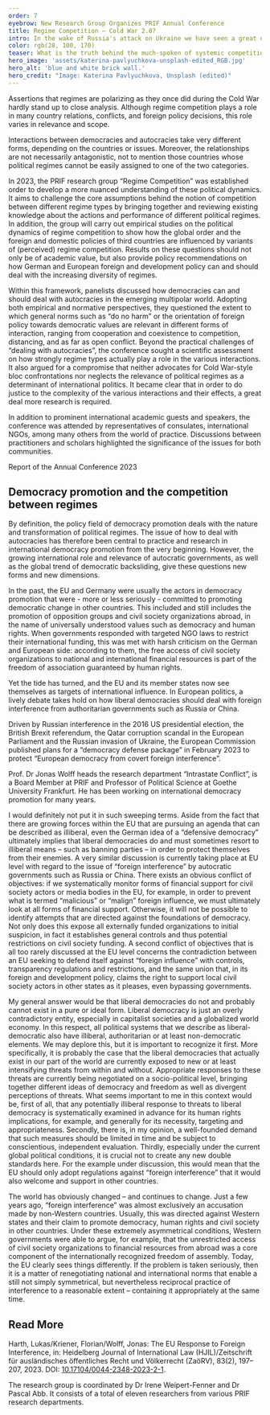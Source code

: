 ```yaml
---
order: 7
eyebrow: New Research Group Organizes PRIF Annual Conference
title: Regime Competition – Cold War 2.0?
intro: In the wake of Russia's attack on Ukraine we have seen a great deal of public attention paid to the relationship between different regimes. Much of the debate focuses on a perceived polarization between Western democracies and powerful autocracies, some of which are in conflict or at least in competition with one another. The new PRIF research group, “Regime Competition”, began its work in 2023 and addressed these topics in the PRIF annual conference, a blog series, and various publications.
color: rgb(28, 100, 170)
teaser: What is the truth behind the much-spoken of systemic competition between democracies and autocracies? The new research group “Regime Competition” looks at the new rivalries.
hero_image: 'assets/katerina-pavlyuchkova-unsplash-edited_RGB.jpg'
hero_alt: 'blue and white brick wall.'
hero_credit: "Image: Katerina Pavlyuchkova, Unsplash (edited)"
---
```


<Leadin>Assertions that regimes are polarizing </Leadin> as they once did during the Cold War hardly stand up to close analysis. Although regime competition plays a role in many country relations, conflicts, and foreign policy decisions, this role varies in relevance and scope.

Interactions between democracies and autocracies take very different forms, depending on the countries or issues. Moreover, the relationships are not necessarily antagonistic, not to mention those countries whose political regimes cannot be easily assigned to one of the two categories.

In 2023, the PRIF research group “Regime Competition” was established order to develop a more nuanced understanding of these political dynamics. It aims to challenge the core assumptions behind the notion of competition between different regime types by bringing together and reviewing existing knowledge about the actions and performance of different political regimes. In addition, the group will carry out empirical studies on the political dynamics of regime competition to show how the global order and the foreign and domestic policies of third countries are influenced by variants of (perceived) regime competition. Results on these questions should not only be of academic value, but also provide policy recommendations on how German and European foreign and development policy can and should deal with the increasing diversity of regimes.

Within this framework, panelists discussed how democracies can and should deal with autocracies in the emerging multipolar world. Adopting both empirical and normative perspectives, they questioned the extent to which general norms such as “do no harm” or the orientation of foreign policy towards democratic values are relevant in different forms of interaction, ranging from cooperation and coexistence to competition, distancing, and as far as open conflict. Beyond the practical challenges of “dealing with autocracies”, the conference sought a scientific assessment on how strongly regime types actually play a role in the various interactions. It also argued for a compromise that neither advocates for Cold War-style bloc confrontations nor neglects the relevance of political regimes as a determinant of international politics. It became clear that in order to do justice to the complexity of the various interactions and their effects, a great deal more research is required.

In addition to prominent international academic guests and speakers, the conference was attended by representatives of consulates, international NGOs, among many others from the world of practice. Discussions between practitioners and scholars highlighted the significance of the issues for both communities. 

<CallToAction url="https://www.prif.org/en/events/annual-conference/annual-conference-2023">

Report of the Annual Conference 2023

</CallToAction>

## Democracy promotion and the competition between regimes

By definition, the policy field of democracy promotion deals with the nature and transformation of political regimes. The issue of how to deal with autocracies has therefore been central to practice and research in international democracy promotion from the very beginning. However, the growing international role and relevance of autocratic governments, as well as the global trend of democratic backsliding, give these questions new forms and new dimensions.

In the past, the EU and Germany were usually the actors in democracy promotion that were - more or less seriously - committed to promoting democratic change in other countries. This included and still includes the promotion of opposition groups and civil society organizations abroad, in the name of universally understood values such as democracy and human rights. When governments responded with targeted NGO laws to restrict their international funding, this was met with harsh criticism on the German and European side: according to them, the free access of civil society organizations to national and international financial resources is part of the freedom of association guaranteed by human rights.

Yet the tide has turned, and the EU and its member states now see themselves as targets of international influence. In European politics, a lively debate takes hold on how liberal democracies should deal with foreign interference from authoritarian governments such as Russia or China.

Driven by Russian interference in the 2016 US presidential election, the British Brexit referendum, the Qatar corruption scandal in the European Parliament and the Russian invasion of Ukraine, the European Commission published plans for a “democracy defense package” in February 2023 to protect “European democracy from covert foreign interference”. 

<Interview title="Interview with Jonas Wolff">

<InterviewParticipant name="Jonas Wolff" image="assets/Jonas_Filter_blau_RGB.jpg" >

Prof. Dr Jonas Wolff heads the research department “Intrastate Conflict”, is a Board Member at PRIF and Professor of Political Science at Goethe University Frankfurt. He has been working on international democracy promotion for many years.

</InterviewParticipant>

<InterviewQuestion q="Is the EU becoming illiberal, or does it have to become illiberal in order to ward off interference and influence from outside? Will its liberal legislation and its liberality eventually lead to its own undoing?">

I would definitely not put it in such sweeping terms. Aside from the fact that there are growing forces within the EU that are pursuing an agenda that can be described as illiberal, even the German idea of a “defensive democracy” ultimately implies that liberal democracies do and must sometimes resort to illiberal means – such as banning parties – in order to protect themselves from their enemies. A very similar discussion is currently taking place at EU level with regard to the issue of “foreign interference” by autocratic governments such as Russia or China. There exists an obvious conflict of objectives: if we systematically monitor forms of financial support for civil society actors or media bodies in the EU, for example, in order to prevent what is termed “malicious” or “malign” foreign influence,  we must ultimately look at all forms of financial support. Otherwise, it will not be possible to identify attempts that are directed against the foundations of democracy. Not only does this expose all externally funded organizations to initial suspicion, in fact it establishes general controls and thus potential restrictions on civil society funding. A second conflict of objectives that is all too rarely discussed at the EU level concerns the contradiction between an EU seeking to defend itself against “foreign influence” with controls, transparency regulations and restrictions, and the same union that, in its foreign and development policy, claims the right to support local civil society actors in other states as it pleases, even bypassing governments.

</InterviewQuestion>

<InterviewQuestion q="Do liberal democracies have to adapt in order to fend off threats? And might such a blurring between liberal and illiberal practices not be dangerous?">

My general answer would be that liberal democracies do not and probably cannot exist in a pure or ideal form. Liberal democracy is just an overly contradictory entity, especially in capitalist societies and a globalized world economy. In this respect, all political systems that we describe as liberal-democratic also have illiberal, authoritarian or at least non-democratic elements. We may deplore this, but it is important to recognize it first. More specifically, it is probably the case that the liberal democracies that actually exist in our part of the world are currently exposed to new or at least intensifying threats from within and without. Appropriate responses to these threats are currently being negotiated on a socio-political level, bringing together different ideas of democracy and freedom as well as divergent perceptions of threats. What seems important to me in this context would be, first of all, that any potentially illiberal response to threats to liberal democracy is systematically examined in advance for its human rights implications, for example, and generally for its necessity, targeting and appropriateness. Secondly, there is, in my opinion, a well-founded demand that such measures should be limited in time and be subject to conscientious, independent evaluation. Thirdly, especially under the current global political conditions, it is crucial not to create any new double standards here. For the example under discussion, this would mean that the EU should only adopt regulations against “foreign interference” that it would also welcome and support in other countries.

</InterviewQuestion>

<InterviewQuestion q="How did this shift in perception come about? Has the world changed so much?  ">

The world has obviously changed – and continues to change. Just a few years ago, “foreign interference” was almost exclusively an accusation made by non-Western countries. Usually, this was directed against Western states and their claim to promote democracy, human rights and civil society in other countries. Under these extremely asymmetrical conditions, Western governments were able to argue, for example, that the unrestricted access of civil society organizations to financial resources from abroad was a core component of the internationally recognized freedom of assembly. Today, the EU clearly sees things differently. If the problem is taken seriously, then it is a matter of renegotiating national and international norms that enable a still not simply symmetrical, but nevertheless reciprocal practice of interference to a reasonable extent – containing it appropriately at the same time.

</InterviewQuestion>

</Interview>

<Notes>

## Read More

Harth, Lukas/Kriener, Florian/Wolff, Jonas: The EU Response to Foreign Interference, in: Heidelberg Journal of International Law (HJIL)/Zeitschrift für ausländisches öffentliches Recht und Völkerrecht (ZaöRV), 83(2), 197–207, 2023. DOI: [10.17104/0044-2348-2023-2-1](https://www.nomos-elibrary.de/10.17104/0044-2348-2023-2-197/the-eu-response-to-foreign-interference-legal-issues-and-political-risks-jahrgang-83-2023-heft-2?page=1).

</Notes>

<Callout title="Research Group Regime Competition" expandable={false}>

The research group is coordinated by Dr Irene Weipert-Fenner and Dr Pascal Abb. It consists of a total of eleven researchers from various PRIF research departments.

</Callout>